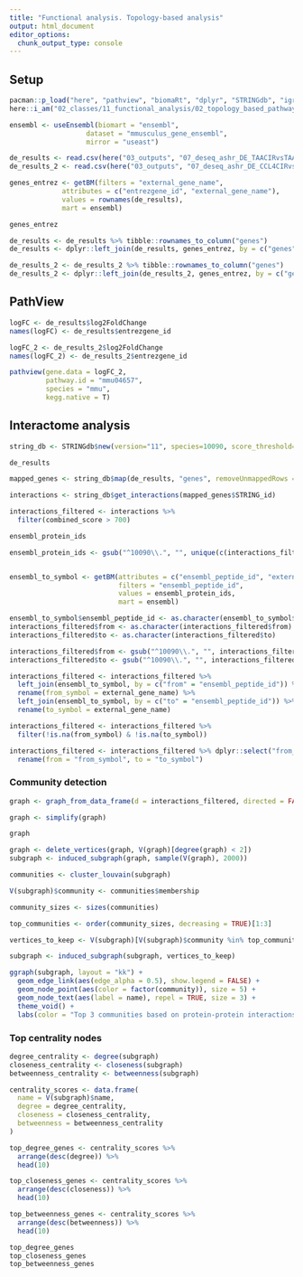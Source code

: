 ```yaml
---
title: "Functional analysis. Topology-based analysis"
output: html_document
editor_options: 
  chunk_output_type: console
---
```


## Setup

```r
pacman::p_load("here", "pathview", "biomaRt", "dplyr", "STRINGdb", "igraph", "ggraph")
here::i_am("02_classes/11_functional_analysis/02_topology_based_pathway_analysis.Rmd")
```

```r
ensembl <- useEnsembl(biomart = "ensembl", 
                   dataset = "mmusculus_gene_ensembl", 
                   mirror = "useast")
```


```r
de_results <- read.csv(here("03_outputs", "07_deseq_ashr_DE_TAACIRvsTAAHC_all.csv"), row.names = 1)
de_results_2 <- read.csv(here("03_outputs", "07_deseq_ashr_DE_CCL4CIRvsCCL4HC_all.csv"), row.names = 1)
```

```r
genes_entrez <- getBM(filters = "external_gene_name",
             attributes = c("entrezgene_id", "external_gene_name"),
             values = rownames(de_results),
             mart = ensembl)
```

```r
genes_entrez
```


```r
de_results <- de_results %>% tibble::rownames_to_column("genes")
de_results <- dplyr::left_join(de_results, genes_entrez, by = c("genes" = "external_gene_name"))

de_results_2 <- de_results_2 %>% tibble::rownames_to_column("genes")
de_results_2 <- dplyr::left_join(de_results_2, genes_entrez, by = c("genes" = "external_gene_name"))
```

## PathView

```r
logFC <- de_results$log2FoldChange
names(logFC) <- de_results$entrezgene_id

logFC_2 <- de_results_2$log2FoldChange
names(logFC_2) <- de_results_2$entrezgene_id
```

```r
pathview(gene.data = logFC_2, 
         pathway.id = "mmu04657", 
         species = "mmu", 
         kegg.native = T)
```
## Interactome analysis

```r
string_db <- STRINGdb$new(version="11", species=10090, score_threshold=700, input_directory="")
```

```r
de_results
```


```r
mapped_genes <- string_db$map(de_results, "genes", removeUnmappedRows = TRUE)
```

```r
interactions <- string_db$get_interactions(mapped_genes$STRING_id)

interactions_filtered <- interactions %>%
  filter(combined_score > 700)
```

```r
ensembl_protein_ids
```


```r
ensembl_protein_ids <- gsub("^10090\\.", "", unique(c(interactions_filtered$from, interactions_filtered$to)))


ensembl_to_symbol <- getBM(attributes = c("ensembl_peptide_id", "external_gene_name"),
                           filters = "ensembl_peptide_id", 
                           values = ensembl_protein_ids, 
                           mart = ensembl)

ensembl_to_symbol$ensembl_peptide_id <- as.character(ensembl_to_symbol$ensembl_peptide_id)
interactions_filtered$from <- as.character(interactions_filtered$from)
interactions_filtered$to <- as.character(interactions_filtered$to)

interactions_filtered$from <- gsub("^10090\\.", "", interactions_filtered$from)
interactions_filtered$to <- gsub("^10090\\.", "", interactions_filtered$to)

interactions_filtered <- interactions_filtered %>%
  left_join(ensembl_to_symbol, by = c("from" = "ensembl_peptide_id")) %>%
  rename(from_symbol = external_gene_name) %>%
  left_join(ensembl_to_symbol, by = c("to" = "ensembl_peptide_id")) %>%
  rename(to_symbol = external_gene_name)

interactions_filtered <- interactions_filtered %>%
  filter(!is.na(from_symbol) & !is.na(to_symbol))

interactions_filtered <- interactions_filtered %>% dplyr::select("from_symbol", "to_symbol", "combined_score") %>% 
  rename(from = "from_symbol", to = "to_symbol")
```

### Community detection

```r
graph <- graph_from_data_frame(d = interactions_filtered, directed = FALSE)

graph <- simplify(graph)

graph
```

```r
graph <- delete_vertices(graph, V(graph)[degree(graph) < 2])
subgraph <- induced_subgraph(graph, sample(V(graph), 2000))
```

```r
communities <- cluster_louvain(subgraph)

V(subgraph)$community <- communities$membership

community_sizes <- sizes(communities)

top_communities <- order(community_sizes, decreasing = TRUE)[1:3]

vertices_to_keep <- V(subgraph)[V(subgraph)$community %in% top_communities]

subgraph <- induced_subgraph(subgraph, vertices_to_keep)
```

```r
ggraph(subgraph, layout = "kk") +
  geom_edge_link(aes(edge_alpha = 0.5), show.legend = FALSE) +
  geom_node_point(aes(color = factor(community)), size = 5) +
  geom_node_text(aes(label = name), repel = TRUE, size = 3) +
  theme_void() +
  labs(color = "Top 3 сommunities based on protein-protein interactions of the differentially expressed genes")                      
```

### Top centrality nodes

```r
degree_centrality <- degree(subgraph)
closeness_centrality <- closeness(subgraph)
betweenness_centrality <- betweenness(subgraph)

centrality_scores <- data.frame(
  name = V(subgraph)$name,
  degree = degree_centrality,
  closeness = closeness_centrality,
  betweenness = betweenness_centrality
)

top_degree_genes <- centrality_scores %>%
  arrange(desc(degree)) %>%
  head(10)

top_closeness_genes <- centrality_scores %>%
  arrange(desc(closeness)) %>%
  head(10)

top_betweenness_genes <- centrality_scores %>%
  arrange(desc(betweenness)) %>%
  head(10)

top_degree_genes
top_closeness_genes
top_betweenness_genes

```

